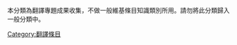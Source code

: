 {{Catnav|頁面分類|…|维基百科维护|翻译相关维护|翻譯條目}}
本分類為翻譯專題成果收集，不做一般維基條目知識類別所用。請勿將此分類歸入一般分類中。
[[Category:翻譯條目|Category:翻譯條目]]
